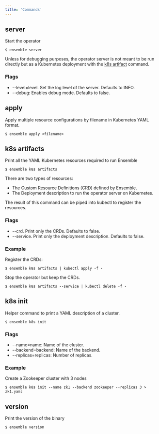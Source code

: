 ```yaml
---
title: 'Commands'
---
```


## server

Start the operator

```shell
$ ensemble server
```

Unless for debugging purposes, the operator server is not meant to be run directly but as a
Kubernetes deployment with the [k8s artifact](/docs/cli/k8s-artifacts) command.

### Flags

- --level=level. Set the log level of the server. Defaults to INFO.
- --debug: Enables debug mode. Defaults to false.

## apply

Apply multiple resource configurations by filename in Kubernetes YAML format.

```shell
$ ensemble apply <filename>
```

## k8s artifacts

Print all the YAML Kubernetes resources required to run Ensemble

```shell
$ ensemble k8s artifacts
```

There are two types of resources:
- The Custom Resource Definitions (CRD) defined by Ensemble.
- The Deployment description to run the operator server on Kubernetes.

The result of this command can be piped into kubectl to register the resources.

### Flags

- --crd. Print only the CRDs. Defaults to false.
- --service. Print only the deployment description. Defaults to false.

### Example

Register the CRDs:

```shell
$ ensemble k8s artifacts | kubectl apply -f -
```

Stop the operator but keep the CRDs.

```shell
$ ensemble k8s artifacts --service | kubectl delete -f - 
```

## k8s init

Helper command to print a YAML description of a cluster.

```shell
$ ensemble k8s init
```

### Flags

- --name=name: Name of the cluster.
- --backend=backend: Name of the backend.
- --replicas=replicas: Number of replicas.

### Example

Create a Zookeeper cluster with 3 nodes

```shell
$ ensemble k8s init --name zk1 --backend zookeeper --replicas 3 > zk1.yaml
```

## version

Print the version of the binary

```shell
$ ensemble version
```
